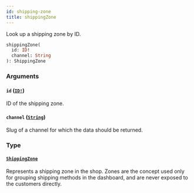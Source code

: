 ```yaml
---
id: shipping-zone
title: shippingZone
---
```


Look up a shipping zone by ID.

```graphql
shippingZone(
  id: ID!
  channel: String
): ShippingZone

```

### Arguments

#### `id` ([`ID!`](/api-reference/scalars/id.mdx))

ID of the shipping zone.

#### `channel` ([`String`](/api-reference/scalars/string.mdx))

Slug of a channel for which the data should be returned.

### Type

#### [`ShippingZone`](/api-reference/objects/shipping-zone.mdx)

Represents a shipping zone in the shop. Zones are the concept used only for grouping shipping methods in the dashboard, and are never exposed to the customers directly.
